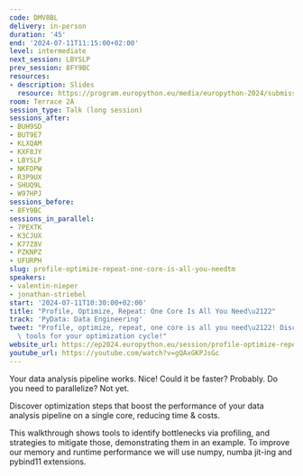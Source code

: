 ```yaml
---
code: DMV8BL
delivery: in-person
duration: '45'
end: '2024-07-11T11:15:00+02:00'
level: intermediate
next_session: LBYSLP
prev_session: 8FY9BC
resources:
- description: Slides
  resource: https://program.europython.eu/media/europython-2024/submissions/DMV8BL/resources/slides_profile_optimize_repeat_tqaoeou.pdf
room: Terrace 2A
session_type: Talk (long session)
sessions_after:
- BUH9SD
- BUT9E7
- KLXQAM
- KXF8JY
- LBYSLP
- NKFDPW
- R3P9UX
- SHUQ9L
- W97HPJ
sessions_before:
- 8FY9BC
sessions_in_parallel:
- 7PEXTK
- K3CJUX
- K77Z8V
- PZKNPZ
- UFURPH
slug: profile-optimize-repeat-one-core-is-all-you-needtm
speakers:
- valentin-nieper
- jonathan-striebel
start: '2024-07-11T10:30:00+02:00'
title: "Profile, Optimize, Repeat: One Core Is All You Need\u2122"
track: 'PyData: Data Engineering'
tweet: "Profile, optimize, repeat, one core is all you need\u2122! Discover handy\
  \ tools for your optimization cycle!"
website_url: https://ep2024.europython.eu/session/profile-optimize-repeat-one-core-is-all-you-needtm
youtube_url: https://youtube.com/watch?v=gQAxGKPJsGc
---
```


Your data analysis pipeline works. Nice!
Could it be faster? Probably.
Do you need to parallelize? Not yet.

Discover optimization steps that boost the performance of your data analysis pipeline on a single core, reducing time & costs.

This walkthrough shows tools to identify bottlenecks via profiling, and strategies to mitigate those, demonstrating them in an example. To improve our memory and runtime performance we will use numpy, numba jit-ing and pybind11 extensions.
